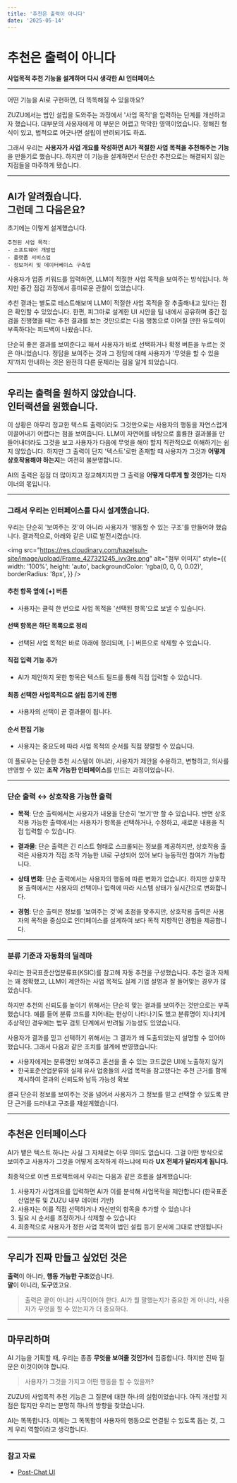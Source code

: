 ```yaml
---
title: '추천은 출력이 아니다'
date: '2025-05-14'
---
```


<Cover
  src="https://res.cloudinary.com/hazelsuh-site/image/upload/Frame_427321244_meyxqb.png"
  alt=""
  caption=""
/>

# 추천은 출력이 아니다

**사업목적 추천 기능을 설계하며 다시 생각한 AI 인터페이스**

---

어떤 기능을 AI로 구현하면, 더 똑똑해질 수 있을까요?

ZUZU에서는 법인 설립을 도와주는 과정에서 '사업 목적'을 입력하는 단계를 개선하고자 했습니다. 대부분의 사용자에게 이 부분은 어렵고 막막한 영역이었습니다. 정해진 형식이 있고, 법적으로 어긋나면 설립이 반려되기도 하죠.

그래서 우리는 **사용자가 사업 개요를 작성하면 AI가 적절한 사업 목적을 추천해주는 기능**을 만들기로 했습니다.
하지만 이 기능을 설계하면서 단순한 추천으로는 해결되지 않는 지점들을 마주하게 됐습니다.

---

## AI가 알려줬습니다. <br/>그런데 그 다음은요?

초기에는 이렇게 설계했습니다.

```plaintext
추천된 사업 목적:
- 소프트웨어 개발업
- 플랫폼 서비스업
- 정보처리 및 데이터베이스 구축업
```

사용자가 업종 키워드를 입력하면, LLM이 적절한 사업 목적을 보여주는 방식입니다.
하지만 중간 점검 과정에서 흥미로운 관찰이 있었습니다.

추천 결과는 별도로 테스트해보며 LLM이 적절한 사업 목적을 잘 추출해내고 있다는 점은 확인할 수 있었습니다. 한편, 피그마로 설계한 UI 시안을 팀 내에서 공유하며 중간 점검을 진행했을 때는 추천 결과를 보는 것만으로는 다음 행동으로 이어질 만한 유도력이 부족하다는 피드백이 나왔습니다.

단순히 좋은 결과를 보여준다고 해서 사용자가 바로 선택하거나 확정 버튼을 누르는 것은 아니었습니다. 정답을 보여주는 것과 그 정답에 대해 사용자가 '무엇을 할 수 있을지'까지 안내하는 것은 완전히 다른 문제라는 점을 알게 되었습니다.

---

## 우리는 출력을 원하지 않았습니다. <br/>인터랙션을 원했습니다.

이 상황은 아무리 정교한 텍스트 출력이라도 그것만으로는 사용자의 행동을 자연스럽게 이끌어내기 어렵다는 점을 보여줍니다. LLM이 자연어를 바탕으로 훌륭한 결과물을 만들어내더라도 그것을 보고 사용자가 다음에 무엇을 해야 할지 직관적으로 이해하기는 쉽지 않았습니다.
하지만 그 출력이 단지 '텍스트'로만 존재할 때 사용자가 그것과 **어떻게 상호작용해야 하는지**는 여전히 불분명합니다.

AI의 출력은 점점 더 많아지고 정교해지지만 그 출력을 **어떻게 다루게 할 것인가**는 디자이너의 몫입니다.

---

### 그래서 우리는 인터페이스를 다시 설계했습니다.

우리는 단순히 '보여주는 것'이 아니라 사용자가 '행동할 수 있는 구조'를 만들어야 했습니다.
결과적으로, 아래와 같은 UI로 발전시켰습니다.

<img
  src="https://res.cloudinary.com/hazelsuh-site/image/upload/Frame_427321245_ivv3re.png"
  alt="첨부 이미지"
  style={{
    width: '100%',
    height: 'auto',
    backgroundColor: 'rgba(0, 0, 0, 0.02)',
    borderRadius: '8px',
  }}
/>

#### 추천 항목 옆에 [+] 버튼

- 사용자는 클릭 한 번으로 사업 목적을 '선택된 항목'으로 보낼 수 있습니다.

#### 선택 항목은 하단 목록으로 정리

- 선택된 사업 목적은 바로 아래에 정리되며, [-] 버튼으로 삭제할 수 있습니다.

#### 직접 입력 기능 추가

- AI가 제안하지 못한 항목은 텍스트 필드를 통해 직접 입력할 수 있습니다.

#### 최종 선택한 사업목적으로 설립 등기에 진행

- 사용자의 선택이 곧 결과물이 됩니다.

#### 순서 편집 기능

- 사용자는 중요도에 따라 사업 목적의 순서를 직접 정렬할 수 있습니다.

이 플로우는 단순한 추천 시스템이 아니라, 사용자가 제안을 수용하고, 변형하고, 의사를 반영할 수 있는 **조작 가능한 인터페이스**를 만드는 과정이었습니다.

---

### 단순 출력 ↔ 상호작용 가능한 출력

- **목적**: 단순 출력에서는 사용자가 내용을 단순히 '보기'만 할 수 있습니다. 반면 상호작용 가능한 출력에서는 사용자가 항목을 선택하거나, 수정하고, 새로운 내용을 직접 입력할 수 있습니다.

- **결과물**: 단순 출력은 긴 리스트 형태로 스크롤되는 정보를 제공하지만, 상호작용 출력은 사용자가 직접 조작 가능한 UI로 구성되어 있어 보다 능동적인 참여가 가능합니다.

- **상태 변화**: 단순 출력에서는 사용자의 행동에 따른 변화가 없습니다. 하지만 상호작용 출력에서는 사용자의 선택이나 입력에 따라 시스템 상태가 실시간으로 변화합니다.

- **경험**: 단순 출력은 정보를 '보여주는 것'에 초점을 맞추지만, 상호작용 출력은 사용자의 목적을 중심으로 인터페이스를 설계하여 보다 목적 지향적인 경험을 제공합니다.

---

### 분류 기준과 자동화의 딜레마

우리는 한국표준산업분류표(KSIC)를 참고해 자동 추천을 구성했습니다. 추천 결과 자체는 꽤 정확했고, LLM이 제안하는 사업 목적도 실제 기업 설명과 잘 들어맞는 경우가 많았습니다.

하지만 추천의 신뢰도를 높이기 위해서는 단순히 맞는 결과를 보여주는 것만으로는 부족했습니다. 예를 들어 분류 코드를 지어내는 현상이 나타나기도 했고 분류명이 지나치게 추상적인 경우에는 법무 검토 단계에서 반려될 가능성도 있었습니다.

사용자가 결과를 믿고 선택하기 위해서는 그 결과가 왜 도출되었는지 설명할 수 있어야 했습니다. 그래서 다음과 같은 조치를 설계에 반영했습니다:

- 사용자에게는 분류명만 보여주고 혼선을 줄 수 있는 코드값은 UI에 노출하지 않기
- 한국표준산업분류와 실제 유사 업종들의 사업 목적을 참고했다는 추천 근거를 함께 제시하여 결과의 신뢰도와 납득 가능성 확보

결국 단순히 정보를 보여주는 것을 넘어서 사용자가 그 정보를 믿고 선택할 수 있도록 판단 근거를 드러내고 구조를 재설계했습니다.

---

## 추천은 인터페이스다

AI가 뱉은 텍스트 하나는 사실 그 자체로는 아무 의미도 없습니다.
그걸 어떤 방식으로 보여주고 사용자가 그것을 어떻게 조작하게 하느냐에 따라 **UX 전체가 달라지게 됩니다.**

최종적으로 이번 프로젝트에서 우리는 다음과 같은 흐름을 설계했습니다:

1. 사용자가 사업개요를 입력하면 AI가 이를 분석해 사업목적을 제안합니다 (한국표준산업분류 및 ZUZU 내부 데이터 기반)
2. 사용자는 이를 직접 선택하거나 자신만의 항목을 추가할 수 있습니다
3. 필요 시 순서를 조정하거나 삭제할 수 있습니다
4. 최종적으로 사용자가 정한 사업 목적이 법인 설립 등기 문서에 그대로 반영됩니다

---

## 우리가 진짜 만들고 싶었던 것은

**출력**이 아니라, **행동 가능한 구조**였습니다.<br/>
**말**이 아니라, **도구**였고요.

> 출력은 끝이 아니라 시작이어야 한다.
> AI가 뭘 말했는지가 중요한 게 아니라,
> 사용자가 무엇을 할 수 있는지가 더 중요하다.

---

## 마무리하며

AI 기능을 기획할 때, 우리는 종종 **무엇을 보여줄 것인가**에 집중합니다.
하지만 진짜 질문은 이것이어야 합니다.

> 사용자가 그것을 가지고 어떤 행동을 할 수 있을까?

ZUZU의 사업목적 추천 기능은 그 질문에 대한 하나의 실험이었습니다.
아직 개선할 지점은 많지만 우리는 분명히 하나의 방향을 찾았습니다.

AI는 똑똑합니다.
이제는 그 똑똑함이 사용자의 행동으로 연결될 수 있도록 돕는 것, 그게 우리 역할이라고 생각합니다.

---

### 참고 자료

- [Post-Chat UI](https://allenpike.com/2025/post-chat-llm-ui)
